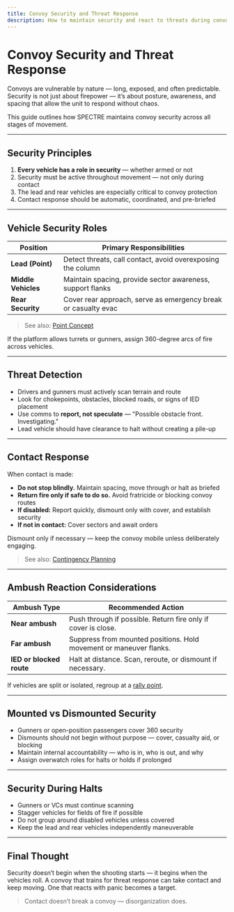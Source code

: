 ```yaml
---
title: Convoy Security and Threat Response
description: How to maintain security and react to threats during convoy operations.
---
```


# Convoy Security and Threat Response

Convoys are vulnerable by nature — long, exposed, and often predictable. Security is not just about firepower — it’s about posture, awareness, and spacing that allow the unit to respond without chaos.

This guide outlines how SPECTRE maintains convoy security across all stages of movement.

---

## Security Principles

1. **Every vehicle has a role in security** — whether armed or not
2. Security must be active throughout movement — not only during contact
3. The lead and rear vehicles are especially critical to convoy protection
4. Contact response should be automatic, coordinated, and pre-briefed

---

## Vehicle Security Roles

| Position            | Primary Responsibilities                                       |
| ------------------- | -------------------------------------------------------------- |
| **Lead (Point)**    | Detect threats, call contact, avoid overexposing the column    |
| **Middle Vehicles** | Maintain spacing, provide sector awareness, support flanks     |
| **Rear Security**   | Cover rear approach, serve as emergency break or casualty evac |

> See also: [Point Concept](/sop/movement-tactics/section-maneuvers/fireteam-formations#point-concept)

If the platform allows turrets or gunners, assign 360-degree arcs of fire across vehicles.

---

## Threat Detection

- Drivers and gunners must actively scan terrain and route
- Look for chokepoints, obstacles, blocked roads, or signs of IED placement
- Use comms to **report, not speculate** — "Possible obstacle front. Investigating."
- Lead vehicle should have clearance to halt without creating a pile-up

---

## Contact Response

When contact is made:

- **Do not stop blindly.** Maintain spacing, move through or halt as briefed
- **Return fire only if safe to do so.** Avoid fratricide or blocking convoy routes
- **If disabled:** Report quickly, dismount only with cover, and establish security
- **If not in contact:** Cover sectors and await orders

Dismount only if necessary — keep the convoy mobile unless deliberately engaging.

> See also: [Contingency Planning](/sop/mission-planning/contingencies-and-backups)

---

## Ambush Reaction Considerations

| Ambush Type              | Recommended Action                                                 |
| ------------------------ | ------------------------------------------------------------------ |
| **Near ambush**          | Push through if possible. Return fire only if cover is close.      |
| **Far ambush**           | Suppress from mounted positions. Hold movement or maneuver flanks. |
| **IED or blocked route** | Halt at distance. Scan, reroute, or dismount if necessary.         |

If vehicles are split or isolated, regroup at a [rally point](/sop/logistics-and-sustainment/rally-points).

---

## Mounted vs Dismounted Security

- Gunners or open-position passengers cover 360 security
- Dismounts should not begin without purpose — cover, casualty aid, or blocking
- Maintain internal accountability — who is in, who is out, and why
- Assign overwatch roles for halts or holds if prolonged

---

## Security During Halts

- Gunners or VCs must continue scanning
- Stagger vehicles for fields of fire if possible
- Do not group around disabled vehicles unless covered
- Keep the lead and rear vehicles independently maneuverable

---

## Final Thought

Security doesn’t begin when the shooting starts — it begins when the vehicles roll. A convoy that trains for threat response can take contact and keep moving. One that reacts with panic becomes a target.

> Contact doesn’t break a convoy — disorganization does.
